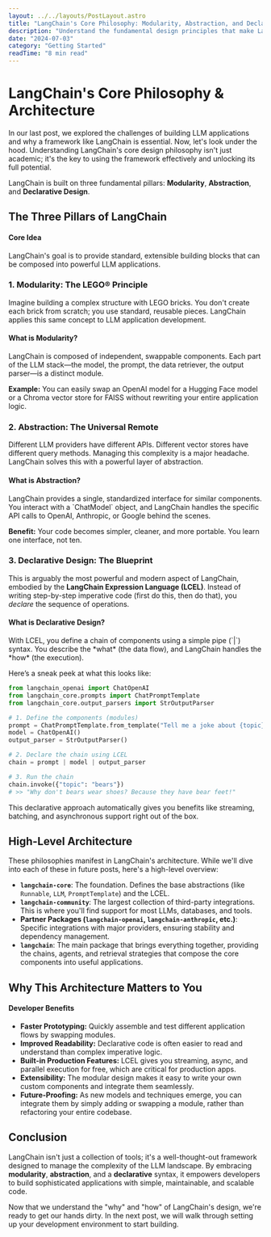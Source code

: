 ```yaml
---
layout: ../../layouts/PostLayout.astro
title: "LangChain's Core Philosophy: Modularity, Abstraction, and Declarative Design"
description: "Understand the fundamental design principles that make LangChain a powerful and flexible framework for building LLM applications."
date: "2024-07-03"
category: "Getting Started"
readTime: "8 min read"
---
```



# LangChain's Core Philosophy & Architecture

In our last post, we explored the challenges of building LLM applications and why a framework like LangChain is essential. Now, let's look under the hood. Understanding LangChain's core design philosophy isn't just academic; it's the key to using the framework effectively and unlocking its full potential.

LangChain is built on three fundamental pillars: **Modularity**, **Abstraction**, and **Declarative Design**.

## The Three Pillars of LangChain

<div class="alert-info">
  <div class="flex items-start">
    <Lightbulb class="w-5 h-5 text-blue-600 dark:text-blue-400 mt-0.5 mr-3 flex-shrink-0" />
    <div>
      <h4 class="font-semibold text-blue-900 dark:text-blue-100 mb-1">Core Idea</h4>
      <p class="text-blue-800 dark:text-blue-200 text-sm">
        LangChain's goal is to provide standard, extensible building blocks that can be composed into powerful LLM applications.
      </p>
    </div>
  </div>
</div>

### 1. Modularity: The LEGO® Principle

Imagine building a complex structure with LEGO bricks. You don't create each brick from scratch; you use standard, reusable pieces. LangChain applies this same concept to LLM application development.

<div class="flex items-start bg-gray-50 dark:bg-gray-800 p-4 rounded-lg my-4">
  <Puzzle class="w-6 h-6 text-green-600 dark:text-green-400 mt-0.5 mr-4 flex-shrink-0" />
  <div>
    <h4 class="font-semibold text-gray-900 dark:text-white mb-1">What is Modularity?</h4>
    <p class="text-gray-700 dark:text-gray-300 text-sm">
      LangChain is composed of independent, swappable components. Each part of the LLM stack—the model, the prompt, the data retriever, the output parser—is a distinct module.
    </p>
    <p class="text-gray-700 dark:text-gray-300 text-sm mt-2">
      <strong>Example:</strong> You can easily swap an OpenAI model for a Hugging Face model or a Chroma vector store for FAISS without rewriting your entire application logic.
    </p>
  </div>
</div>

### 2. Abstraction: The Universal Remote

Different LLM providers have different APIs. Different vector stores have different query methods. Managing this complexity is a major headache. LangChain solves this with a powerful layer of abstraction.

<div class="flex items-start bg-gray-50 dark:bg-gray-800 p-4 rounded-lg my-4">
  <Layers class="w-6 h-6 text-purple-600 dark:text-purple-400 mt-0.5 mr-4 flex-shrink-0" />
  <div>
    <h4 class="font-semibold text-gray-900 dark:text-white mb-1">What is Abstraction?</h4>
    <p class="text-gray-700 dark:text-gray-300 text-sm">
      LangChain provides a single, standardized interface for similar components. You interact with a `ChatModel` object, and LangChain handles the specific API calls to OpenAI, Anthropic, or Google behind the scenes.
    </p>
    <p class="text-gray-700 dark:text-gray-300 text-sm mt-2">
      <strong>Benefit:</strong> Your code becomes simpler, cleaner, and more portable. You learn one interface, not ten.
    </p>
  </div>
</div>

### 3. Declarative Design: The Blueprint

This is arguably the most powerful and modern aspect of LangChain, embodied by the **LangChain Expression Language (LCEL)**. Instead of writing step-by-step imperative code (first do this, then do that), you *declare* the sequence of operations.

<div class="flex items-start bg-gray-50 dark:bg-gray-800 p-4 rounded-lg my-4">
  <Zap class="w-6 h-6 text-orange-600 dark:text-orange-400 mt-0.5 mr-4 flex-shrink-0" />
  <div>
    <h4 class="font-semibold text-gray-900 dark:text-white mb-1">What is Declarative Design?</h4>
    <p class="text-gray-700 dark:text-gray-300 text-sm">
      With LCEL, you define a chain of components using a simple pipe (`|`) syntax. You describe the *what* (the data flow), and LangChain handles the *how* (the execution).
    </p>
  </div>
</div>

Here’s a sneak peek at what this looks like:

```python
from langchain_openai import ChatOpenAI
from langchain_core.prompts import ChatPromptTemplate
from langchain_core.output_parsers import StrOutputParser

# 1. Define the components (modules)
prompt = ChatPromptTemplate.from_template("Tell me a joke about {topic}")
model = ChatOpenAI()
output_parser = StrOutputParser()

# 2. Declare the chain using LCEL
chain = prompt | model | output_parser

# 3. Run the chain
chain.invoke({"topic": "bears"}) 
# >> "Why don't bears wear shoes? Because they have bear feet!"
```

This declarative approach automatically gives you benefits like streaming, batching, and asynchronous support right out of the box.

## High-Level Architecture

These philosophies manifest in LangChain's architecture. While we'll dive into each of these in future posts, here's a high-level overview:

-   **`langchain-core`**: The foundation. Defines the base abstractions (like `Runnable`, `LLM`, `PromptTemplate`) and the LCEL.
-   **`langchain-community`**: The largest collection of third-party integrations. This is where you'll find support for most LLMs, databases, and tools.
-   **Partner Packages (`langchain-openai`, `langchain-anthropic`, etc.)**: Specific integrations with major providers, ensuring stability and dependency management.
-   **`langchain`**: The main package that brings everything together, providing the chains, agents, and retrieval strategies that compose the core components into useful applications.

## Why This Architecture Matters to You

<div class="alert-success">
  <div class="flex items-start">
    <CheckCircle class="w-5 h-5 text-green-600 dark:text-green-400 mt-0.5 mr-3 flex-shrink-0" />
    <div>
      <h4 class="font-semibold text-green-900 dark:text-green-100 mb-1">Developer Benefits</h4>
      <ul class="text-green-800 dark:text-green-200 text-sm space-y-1 list-disc pl-5">
        <li><strong>Faster Prototyping:</strong> Quickly assemble and test different application flows by swapping modules.</li>
        <li><strong>Improved Readability:</strong> Declarative code is often easier to read and understand than complex imperative logic.</li>
        <li><strong>Built-in Production Features:</strong> LCEL gives you streaming, async, and parallel execution for free, which are critical for production apps.</li>
        <li><strong>Extensibility:</strong> The modular design makes it easy to write your own custom components and integrate them seamlessly.</li>
        <li><strong>Future-Proofing:</strong> As new models and techniques emerge, you can integrate them by simply adding or swapping a module, rather than refactoring your entire codebase.</li>
      </ul>
    </div>
  </div>
</div>

## Conclusion

LangChain isn't just a collection of tools; it's a well-thought-out framework designed to manage the complexity of the LLM landscape. By embracing **modularity**, **abstraction**, and a **declarative** syntax, it empowers developers to build sophisticated applications with simple, maintainable, and scalable code.

Now that we understand the "why" and "how" of LangChain's design, we're ready to get our hands dirty. In the next post, we will walk through setting up your development environment to start building.
